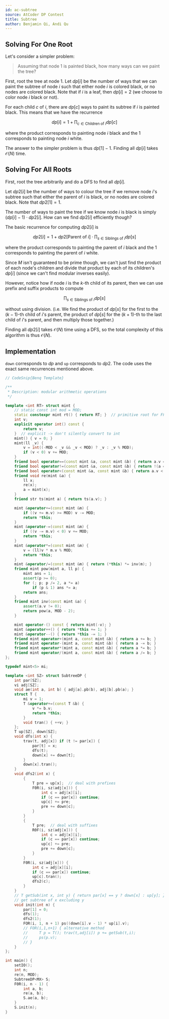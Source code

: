 ```yaml
---
id: ac-subtree
source: AtCoder DP Contest
title: Subtree
author: Benjamin Qi, Andi Qu
---
```


## Solving For One Root

Let's consider a simpler problem:

> Assuming that node $1$ is painted black, how many ways can we paint the tree?

First, root the tree at node $1$. Let $dp[i]$ be the number of ways that we can
paint the subtree of node $i$ such that either node $i$ is colored black, or no
nodes are colored black. Note that if $i$ is a leaf, then $dp[i]=2$ (we choose
to color node $i$ black or not).

For each child $c$ of $i$, there are $dp[c]$ ways to paint its subtree if $i$ is
painted black. This means that we have the recurrence

$$
dp[i]=1+\prod_{c \in \text{Children of } i} dp[c]
$$

where the product corresponds to painting node $i$ black and the $1$ corresponds
to painting node $i$ white.

The answer to the simpler problem is thus $dp[1]-1$. Finding all $dp[i]$ takes
$\mathcal{O}(N)$ time.

## Solving For All Roots

First, root the tree arbitrarily and do a DFS to find all $dp[i]$.

Let $dp2[i]$ be the number of ways to colour the tree if we remove node $i$'s
subtree such that either the parent of $i$ is black, or no nodes are colored
black. Note that $dp2[1]=1$.

The number of ways to paint the tree if we know node $i$ is black is simply
$(dp[i]-1)\cdot dp2[i]$. How can we find $dp2[i]$ efficiently though?

The basic recurrence for computing $dp2[i]$ is

$$
dp2[i] = 1+dp2[\text{Parent of } i] \cdot \prod_{s \in \text{Siblings of } i} dp[s]
$$

where the product corresponds to painting the parent of $i$ black and the $1$
corresponds to painting the parent of $i$ white.

Since $M$ isn't guaranteed to be prime though, we can't just find the product of
each node's children and divide that product by each of its children's $dp[i]$
(since we can't find modular inverses easily).

However, notice how if node $i$ is the $k$-th child of its parent, then we can
use prefix and suffix products to compute

$$
\prod_{s \in \text{Siblings of } i}dp[s]
$$

without using division. (i.e. We find the product of $dp[s]$ for the first to
the $(k - 1)$-th child of $i$'s parent, the product of $dp[s]$ for the
$(k + 1)$-th to the last child of $i$'s parent, and then multiply those
together.)

Finding all $dp2[i]$ takes $\mathcal{O}(N)$ time using a DFS, so the total
complexity of this algorithm is thus $\mathcal{O}(N)$.

## Implementation

`down` corresponds to $dp$ and `up` corresponds to $dp2$. The code uses the
exact same recurrences mentioned above.

<LanguageSection>
<CPPSection>

```cpp
// CodeSnip{Benq Template}

/**
 * Description: modular arithmetic operations
 */

template <int RT> struct mint {
	// static const int mod = MOD;
	static constexpr mint rt() { return RT; }  // primitive root for FFT
	int v;
	explicit operator int() const {
		return v;
	}  // explicit -> don't silently convert to int
	mint() { v = 0; }
	mint(ll _v) {
		v = int((-MOD < _v && _v < MOD) ? _v : _v % MOD);
		if (v < 0) v += MOD;
	}
	friend bool operator==(const mint &a, const mint &b) { return a.v == b.v; }
	friend bool operator!=(const mint &a, const mint &b) { return !(a == b); }
	friend bool operator<(const mint &a, const mint &b) { return a.v < b.v; }
	friend void re(mint &a) {
		ll x;
		re(x);
		a = mint(x);
	}
	friend str ts(mint a) { return ts(a.v); }

	mint &operator+=(const mint &m) {
		if ((v += m.v) >= MOD) v -= MOD;
		return *this;
	}
	mint &operator-=(const mint &m) {
		if ((v -= m.v) < 0) v += MOD;
		return *this;
	}
	mint &operator*=(const mint &m) {
		v = (ll)v * m.v % MOD;
		return *this;
	}
	mint &operator/=(const mint &m) { return (*this) *= inv(m); }
	friend mint pow(mint a, ll p) {
		mint ans = 1;
		assert(p >= 0);
		for (; p; p /= 2, a *= a)
			if (p & 1) ans *= a;
		return ans;
	}
	friend mint inv(const mint &a) {
		assert(a.v != 0);
		return pow(a, MOD - 2);
	}

	mint operator-() const { return mint(-v); }
	mint &operator++() { return *this += 1; }
	mint &operator--() { return *this -= 1; }
	friend mint operator+(mint a, const mint &b) { return a += b; }
	friend mint operator-(mint a, const mint &b) { return a -= b; }
	friend mint operator*(mint a, const mint &b) { return a *= b; }
	friend mint operator/(mint a, const mint &b) { return a /= b; }
};

typedef mint<5> mi;

template <int SZ> struct SubtreeDP {
	int par[SZ];
	vi adj[SZ];
	void ae(int a, int b) { adj[a].pb(b), adj[b].pb(a); }
	struct T {
		mi v = 1;
		T &operator+=(const T &b) {
			v *= b.v;
			return *this;
		}
		void tran() { ++v; }
	};
	T up[SZ], down[SZ];
	void dfs(int x) {
		trav(t, adj[x]) if (t != par[x]) {
			par[t] = x;
			dfs(t);
			down[x] += down[t];
		}
		down[x].tran();
	}
	void dfs2(int x) {
		{
			T pre = up[x];  // deal with prefixes
			F0R(i, sz(adj[x])) {
				int c = adj[x][i];
				if (c == par[x]) continue;
				up[c] += pre;
				pre += down[c];
			}
		}
		{
			T pre;  // deal with suffixes
			R0F(i, sz(adj[x])) {
				int c = adj[x][i];
				if (c == par[x]) continue;
				up[c] += pre;
				pre += down[c];
			}
		}
		F0R(i, sz(adj[x])) {
			int c = adj[x][i];
			if (c == par[x]) continue;
			up[c].tran();
			dfs2(c);
		}
	}
	// T getSub(int x, int y) { return par[x] == y ? down[x] : up[y]; }
	// get subtree of x excluding y
	void init(int n) {
		par[1] = 0;
		dfs(1);
		dfs2(1);
		FOR(i, 1, n + 1) ps((down[i].v - 1) * up[i].v);
		// FOR(i,1,n+1) { alternative method
		//     T p = T(); trav(t,adj[i]) p += getSub(t,i);
		//     ps(p.v);
		// }
	}
};

int main() {
	setIO();
	int n;
	re(n, MOD);
	SubtreeDP<MX> S;
	F0R(i, n - 1) {
		int a, b;
		re(a, b);
		S.ae(a, b);
	}
	S.init(n);
}
```

</CPPSection>
</LanguageSection>
